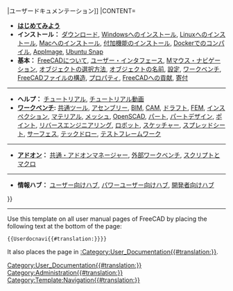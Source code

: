 {{Navigation menu 2
|TITLE=[[Image:User_hub.png|24px]] [[User_hub{{#translation:}}|ユーザードキュメンテーション]]
|CONTENT=

* '''[[Getting_started{{#translation:}}|はじめてみよう]]'''
* '''インストール：''' [[Download{{#translation:}}|ダウンロード]], [[Installing_on_Windows{{#translation:}}|Windowsへのインストール]], [[Installing_on_Linux{{#translation:}}|Linuxへのインストール]], [[Installing_on_Mac{{#translation:}}|Macへのインストール]], [[Installing_additional_components{{#translation:}}|付加機能のインストール]], [[Compile_on_Docker{{#translation:}}|Dockerでのコンパイル]], [[AppImage{{#translation:}}|AppImage]], [[Ubuntu_Snap{{#translation:}}|Ubuntu Snap]]
* '''基本：''' [[About_FreeCAD{{#translation:}}|FreeCADについて]], [[Interface{{#translation:}}|ユーザー・インタフェース]], [[Mouse_navigation{{#translation:}}|Mマウス・ナビゲーション]], [[Selection_methods{{#translation:}}|オブジェクトの選択方法]], [[Object_name{{#translation:}}|オブジェクトの名前]], [[Preferences_Editor{{#translation:}}|設定]], [[Workbenches{{#translation:}}|ワークベンチ]], [[Document_structure{{#translation:}}|FreeCADファイルの構造]], [[Property{{#translation:}}|プロパティ]], [[Help_FreeCAD{{#translation:}}|FreeCADへの貢献]], [[Donate{{#translation:}}|寄付]]

----

* '''ヘルプ：''' [[Tutorials{{#translation:}}|チュートリアル]], [[Video_tutorials{{#translation:}}|チュートリアル動画]]
* '''[[Workbenches{{#translation:}}|ワークベンチ]]:''' [[Std_Base{{#translation:}}|共通ツール]], [[Assembly_Workbench{{#translation:}}|アセンブリー]], [[BIM_Workbench{{#translation:}}|BIM]], [[CAM_Workbench{{#translation:}}|CAM]], [[Draft_Workbench{{#translation:}}|ドラフト]], [[FEM_Workbench{{#translation:}}|FEM]], [[Inspection_Workbench{{#translation:}}|インスペクション]], [[Material_Workbench{{#translation:}}|マテリアル]], [[Mesh_Workbench{{#translation:}}|メッシュ]], [[OpenSCAD_Workbench{{#translation:}}|OpenSCAD]], [[Part_Workbench{{#translation:}}|パート]], [[PartDesign_Workbench{{#translation:}}|パートデザイン]], [[Points_Workbench{{#translation:}}|ポイント]], [[Reverse_Engineering_Workbench{{#translation:}}|リバースエンジニアリング]], [[Robot_Workbench{{#translation:}}|ロボット]], [[Sketcher_Workbench{{#translation:}}|スケッチャー]], [[Spreadsheet_Workbench{{#translation:}}|スプレッドシート]], [[Surface_Workbench{{#translation:}}|サーフェス]], [[TechDraw_Workbench{{#translation:}}|テックドロー]], [[Testing{{#translation:}}|テストフレームワーク]]

----

* '''[[Addon{{#translation:}}|アドオン]]：''' [[Std_AddonMgr{{#translation:}}|共通・アドオンマネージャー]], [[External_workbenches{{#translation:}}|外部ワークベンチ]], [[Scripting_and_macros{{#translation:}}|スクリプトとマクロ]]

----

* '''情報ハブ：''' [[User_hub{{#translation:}}|ユーザー向けハブ]], [[Power_users_hub{{#translation:}}|パワーユーザー向けハブ]], [[Developer_hub{{#translation:}}|開発者向けハブ]]

}}<includeonly>[[Category:User_Documentation{{#translation:}}]]</includeonly><noinclude>

----

Use this template on all user manual pages of FreeCAD by placing the following text at the bottom of the page:
 <nowiki>{{Userdocnavi{{#translation:}}}}</nowiki>

It also places the page in [[:Category:User_Documentation{{#translation:}}]].
[[Category:Administration{{#translation:}}]]
[[Category:Template:Navigation{{#translation:}}]]
</noinclude>